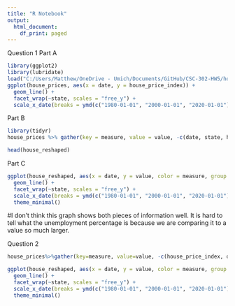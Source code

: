 ```yaml
---
title: "R Notebook"
output:
  html_document:
    df_print: paged
---
```


Question 1
Part A
```r
library(ggplot2)
library(lubridate)
load("C:/Users/Matthew/OneDrive - Umich/Documents/GitHub/CSC-302-HW5/house_prices.rda")
ggplot(house_prices, aes(x = date, y = house_price_index)) +
  geom_line() +
  facet_wrap(~state, scales = "free_y") + 
  scale_x_date(breaks = ymd(c("1980-01-01", "2000-01-01", "2020-01-01")), labels = c("'80", "'00", "'20"))
```
Part B
```r
library(tidyr)
house_prices %>% gather(key = measure, value = value, -c(date, state, house_price_perc)) -> house_reshaped

head(house_reshaped)
```
Part C
```r
ggplot(house_reshaped, aes(x = date, y = value, color = measure, group = measure)) +
  geom_line() +
  facet_wrap(~state, scales = "free_y") + 
  scale_x_date(breaks = ymd(c("1980-01-01", "2000-01-01", "2020-01-01")), labels = c("'80", "'00", "'20")) +
  theme_minimal()
```
#I don't think this graph shows both pieces of information well. It is hard to tell what the unemployment percentage is because we are comparing it to a value so much larger. 


Question 2
```r
house_prices%>%gather(key=measure, value=value, -c(house_price_index, date, state))->house_reshaped

ggplot(house_reshaped, aes(x = date, y = value, color = measure, group = measure)) +
  geom_line() +
  facet_wrap(~state, scales = "free_y") + 
  scale_x_date(breaks = ymd(c("1980-01-01", "2000-01-01", "2020-01-01")), labels = c("'80", "'00", "'20")) +
  theme_minimal()
```
